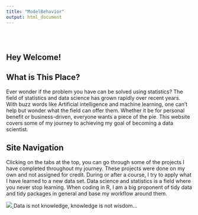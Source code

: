 ```yaml
---
title: "ModelBehavior"
output: html_document
---
```


<style type="text/css">
.title {
  display: none;
}

#getting-started img {
  margin-right: 10px;
}

</style>

<div class="row" style="padding-top: 30px;">
<div class="col-sm-6">

# **Hey Welcome!**

## What is This Place?

Ever wonder if the problem you have can be solved using statistics? The field of statistics and data science has grown rapidly over recent years. With buzz words like Artificial intelligence and machine learning, one can't help but wonder what the field can offer them. Whether it be for personal benefit or business-driven, everyone wants a piece of the pie. This website covers some of my journey to achieving my goal of becoming a data scientist. 

## Site Navigation

Clicking on the tabs at the top, you can go through some of the projects I have completed throughout my journey. These projects were done on my own and not assigned for credit. During or after a course, I try to apply what I have learned to a new data set. Data science and statistics is a field where you never stop learning. When coding in R, I am a big proponent of tidy data and tidy packages in general and base my workflow around them.

</div>
<div class="col-sm-6">


<a href = "https://crumplab.github.io">
![](images/51WizEnq3VL.jpg)
</a>
Data is not knowledge, knowledge is not wisdom...
</div>
